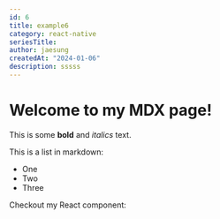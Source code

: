 ```yaml
---
id: 6
title: example6
category: react-native
seriesTitle:
author: jaesung
createdAt: "2024-01-06"
description: sssss
---
```

# Welcome to my MDX page!


This is some **bold** and _italics_ text.

This is a list in markdown:

- One
- Two
- Three

Checkout my React component:
